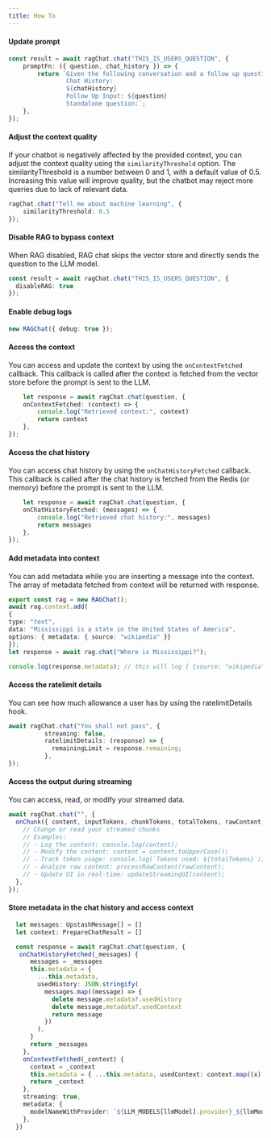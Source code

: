 ```yaml
---
title: How To
---
```


#### Update prompt

```ts
const result = await ragChat.chat("THIS_IS_USERS_QUESTION", {
    promptFn: ({ question, chat_history }) => {
        return `Given the following conversation and a follow up question, rephrase the follow up question to be a standalone question.
                Chat History:
                ${chatHistory}
                Follow Up Input: ${question}
                Standalone question:`;
    },
});
```

#### Adjust the context quality
If your chatbot is negatively affected by the provided context, you can adjust the context quality using the `similarityThreshold` option. The similarityThreshold is a number between 0 and 1, with a default value of 0.5. Increasing this value will improve quality, but the chatbot may reject more queries due to lack of relevant data.

```ts
ragChat.chat("Tell me about machine learning", {
    similarityThreshold: 0.5
});
```

#### Disable RAG to bypass context

When RAG disabled, RAG chat skips the vector store and directly sends the question to the LLM model.

```ts
const result = await ragChat.chat("THIS_IS_USERS_QUESTION", {
  disableRAG: true
});
```


#### Enable debug logs
```ts
new RAGChat({ debug: true });
```

#### Access the context

You can access and update the context by using the `onContextFetched` callback. This callback is called after the context is fetched from the vector store before the prompt is sent to the LLM.

```ts
    let response = await ragChat.chat(question, {
    onContextFetched: (context) => {
        console.log("Retrieved context:", context)
        return context
    },
});
```


#### Access the chat history
You can access chat history by using the `onChatHistoryFetched` callback. This callback is called after the chat history is fetched from the Redis (or memory) before the prompt is sent to the LLM.

```ts
    let response = await ragChat.chat(question, {
    onChatHistoryFetched: (messages) => {
        console.log("Retrieved chat history:", messages)
        return messages
    },
});
```

#### Add metadata into context

You can add metadata while you are inserting a message into the context. The array of metadata fetched from context will be returned with response.

```ts
export const rag = new RAGChat();
await rag.context.add(
{
type: "text",
data: "Mississippi is a state in the United States of America",
options: { metadata: { source: "wikipedia" }}
});
let response = await rag.chat("Where is Mississippi?");

console.log(response.metadata); // this will log [ {source: "wikipedia"} ]

```

#### Access the ratelimit details
You can see how much allowance a user has by using the ratelimitDetails hook.

```ts
await ragChat.chat("You shall not pass", {
          streaming: false,
          ratelimitDetails: (response) => {
            remainingLimit = response.remaining;
          },
});
```

#### Access the output during streaming
You can access, read, or modify your streamed data.

```ts
await ragChat.chat("", {
  onChunk({ content, inputTokens, chunkTokens, totalTokens, rawContent }) {
    // Change or read your streamed chunks
    // Examples:
    // - Log the content: console.log(content);
    // - Modify the content: content = content.toUpperCase();
    // - Track token usage: console.log(`Tokens used: ${totalTokens}`);
    // - Analyze raw content: processRawContent(rawContent);
    // - Update UI in real-time: updateStreamingUI(content);
  },
});
```

#### Store metadata in the chat history and access context

```ts
  let messages: UpstashMessage[] = []
  let context: PrepareChatResult = []

  const response = await ragChat.chat(question, {
   onChatHistoryFetched(_messages) {
      messages = _messages
      this.metadata = {
        ...this.metadata,
        usedHistory: JSON.stringify(
          messages.map((message) => {
            delete message.metadata?.usedHistory
            delete message.metadata?.usedContext
            return message
          })
        ),
      }
      return _messages
    },
    onContextFetched(_context) {
      context = _context
      this.metadata = { ...this.metadata, usedContext: context.map((x) => x.data.replace("-", "")) }
      return _context
    },
    streaming: true,
    metadata: {
      modelNameWithProvider: `${LLM_MODELS[llmModel].provider}_${llmModel}`,
    },
  })
```
